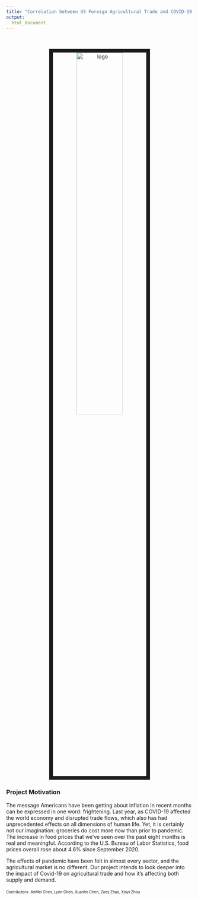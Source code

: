 ```yaml
---
title: "Correlation between US Foreign Agricultural Trade and COVID-19 Impact"
output: 
  html_document
---
```

<center>
<br><br><img src="images/image_1.jpeg" alt="logo" style="width:50%; border:10px solid"><br>
</center>


### Project Motivation
The message Americans have been getting about inflation in recent months can be expressed in one word: frightening. Last year, as COVID-19 affected the world economy and disrupted trade flows, which also has had unprecedented effects on all dimensions of human life. Yet, it is certainly not our imagination: groceries do cost more now than prior to pandemic. The increase in food prices that we’ve seen over the past eight months is real and meaningful. According to the U.S. Bureau of Labor Statistics, food prices overall rose about 4.6% since September 2020. 

The effects of pandemic have been felt in almost every sector, and the agricultural market is no different. Our project intends to look deeper into the impact of Covid-19 on agricultural trade and how it's affecting both supply and demand.



<font size="1">Contributors:</font> 
<font size="1">AnMei Chen, Lynn Chen, Xuanhe Chen, Zoey Zhao, Xinyi Zhou</font> 


